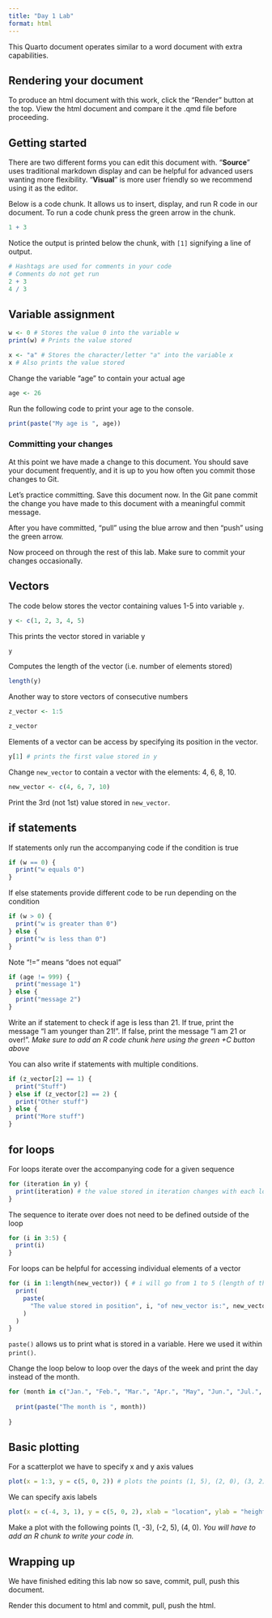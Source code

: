 ```yaml
---
title: "Day 1 Lab"
format: html
---
```


This Quarto document operates similar to a word document with extra capabilities.

## Rendering your document

To produce an html document with this work, click the "Render" button at the top. View the html document and compare it the .qmd file before proceeding.

## Getting started

There are two different forms you can edit this document with. "**Source**" uses traditional markdown display and can be helpful for advanced users wanting more flexibility. "**Visual**" is more user friendly so we recommend using it as the editor.

Below is a code chunk. It allows us to insert, display, and run R code in our document. To run a code chunk press the green arrow in the chunk.

```r
1 + 3
```

Notice the output is printed below the chunk, with `[1]` signifying a line of output.

```r
# Hashtags are used for comments in your code 
# Comments do not get run
2 + 3
4 / 3
```

## Variable assignment

```r
w <- 0 # Stores the value 0 into the variable w
print(w) # Prints the value stored

x <- "a" # Stores the character/letter "a" into the variable x
x # Also prints the value stored
```

Change the variable "age" to contain your actual age

```r
age <- 26
```

Run the following code to print your age to the console.

```r
print(paste("My age is ", age))
```

### Committing your changes

At this point we have made a change to this document. You should save your document frequently, and it is up to you how often you commit those changes to Git.

Let's practice committing. Save this document now. In the Git pane commit the change you have made to this document with a meaningful commit message.

After you have committed, "pull" using the blue arrow and then "push" using the green arrow.

Now proceed on through the rest of this lab. Make sure to commit your changes occasionally.

## Vectors

The code below stores the vector containing values 1-5 into variable `y`.

```r
y <- c(1, 2, 3, 4, 5)
```

This prints the vector stored in variable y

```r
y
```

Computes the length of the vector (i.e. number of elements stored)

```r
length(y)
```

Another way to store vectors of consecutive numbers

```r
z_vector <- 1:5

z_vector
```

Elements of a vector can be access by specifying its position in the vector.

```r
y[1] # prints the first value stored in y
```

Change `new_vector` to contain a vector with the elements: 4, 6, 8, 10.

```r
new_vector <- c(4, 6, 7, 10)
```

Print the 3rd (not 1st) value stored in `new_vector`.

## if statements

If statements only run the accompanying code if the condition is true

```r
if (w == 0) { 
  print("w equals 0") 
}
```

If else statements provide different code to be run depending on the condition

```r
if (w > 0) { 
  print("w is greater than 0") 
} else { 
  print("w is less than 0") 
}
```

Note "!=" means "does not equal"

```r
if (age != 999) { 
  print("message 1") 
} else { 
  print("message 2") 
}
```

Write an if statement to check if age is less than 21. If true, print the message "I am younger than 21!". If false, print the message "I am 21 or over!". *Make sure to add an R code chunk here using the green +C button above*

You can also write if statements with multiple conditions.

```r
if (z_vector[2] == 1) {
  print("Stuff")
} else if (z_vector[2] == 2) {
  print("Other stuff")
} else {
  print("More stuff")
}
```

## for loops

For loops iterate over the accompanying code for a given sequence

```r
for (iteration in y) { 
  print(iteration) # the value stored in iteration changes with each loop 
}
```

The sequence to iterate over does not need to be defined outside of the loop

```r
for (i in 3:5) { 
  print(i) 
}
```

For loops can be helpful for accessing individual elements of a vector

```r
for (i in 1:length(new_vector)) { # i will go from 1 to 5 (length of the vector) 
  print(
    paste( 
      "The value stored in position", i, "of new_vector is:", new_vector[i]
    )
  ) 
}
```

`paste()` allows us to print what is stored in a variable. Here we used it within `print()`.

Change the loop below to loop over the days of the week and print the day instead of the month.

```r
for (month in c("Jan.", "Feb.", "Mar.", "Apr.", "May", "Jun.", "Jul.", "Aug.", "Sep.", "Oct.", "Nov.", "Dec.")) { 
  
  print(paste("The month is ", month)) 
  
}
```

## Basic plotting

For a scatterplot we have to specify x and y axis values

```r
plot(x = 1:3, y = c(5, 0, 2)) # plots the points (1, 5), (2, 0), (3, 2)
```

We can specify axis labels

```r
plot(x = c(-4, 3, 1), y = c(5, 0, 2), xlab = "location", ylab = "height")
```

Make a plot with the following points (1, -3), (-2, 5), (4, 0). *You will have to add an R chunk to write your code in.*

## Wrapping up

We have finished editing this lab now so save, commit, pull, push this document.

Render this document to html and commit, pull, push the html.

